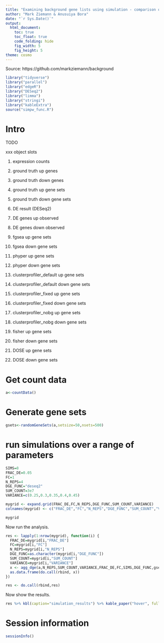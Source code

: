 ```yaml
---
title: "Examining background gene lists using simulation - comparison of different enrichment techniques"
author: "Mark Ziemann & Anusuiya Bora"
date: "`r Sys.Date()`"
output:
  html_document:
    toc: true
    toc_float: true
    code_folding: hide
    fig_width: 5
    fig_height: 5
theme: cosmo
---
```


Source: https://github.com/markziemann/background

```r

library("tidyverse")
library("parallel")
library("edgeR")
library("DESeq2")
library("limma")
library("stringi")
library("kableExtra")
source("simpw_func.R")

```

# Intro

TODO


xxx object slots

1. expression counts

2. ground truth up genes

3. ground truth down genes

4. ground truth up gene sets

5. ground truth down gene sets

6. DE result (DESeq2)

7. DE genes up observed

8. DE genes down observed

9. fgsea up gene sets

10. fgsea down gene sets

11. phyper up gene sets

12. phyper down gene sets

13. clusterprofiler_default up gene sets

14. clusterprofiler_default down gene sets

15. clusterprofiler_fixed up gene sets

16. clusterprofiler_fixed down gene sets

17. clusterprofiler_nobg up gene sets

18. clusterprofiler_nobg down gene sets

19. fisher up gene sets

20. fisher down gene sets

21. DOSE up gene sets

22. DOSE down gene sets

# Get count data

```r

a<-countData()

```

# Generate gene sets

```r

gsets<-randomGeneSets(a,setsize=50,nsets=500)

```

# run simulations over a range of parameters

```r

SIMS=8
FRAC_DE=0.05
FC=1
N_REPS=4
DGE_FUNC="deseq2"
SUM_COUNT=3e7
VARIANCE=c(0.25,0.3,0.35,0.4,0.45)

mygrid <- expand.grid(FRAC_DE,FC,N_REPS,DGE_FUNC,SUM_COUNT,VARIANCE)
colnames(mygrid) <- c("FRAC_DE","FC","N_REPS","DGE_FUNC","SUM_COUNT","VARIANCE")

mygrid

```

Now run the analysis.

```r

res <- lapply(1:nrow(mygrid), function(i) {
  FRAC_DE=mygrid[i,"FRAC_DE"]
  FC=mygrid[i,"FC"]
  N_REPS=mygrid[i,"N_REPS"]
  DGE_FUNC=as.character(mygrid[i,"DGE_FUNC"])
  SUM_COUNT=mygrid[i,"SUM_COUNT"]
  VARIANCE=mygrid[i,"VARIANCE"]
  x <- agg_dge(a,N_REPS,SUM_COUNT,VARIANCE,FRAC_DE,FC,SIMS,DGE_FUNC,gsets)
  as.data.frame(do.call(rbind, x))
})

res <- do.call(rbind,res)

```

Now show the results.

```r

res %>% kbl(caption="simulation_results") %>% kable_paper("hover", full_width = F)

```

# Session information


```r

sessionInfo()

```
